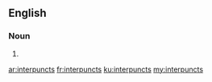==English==

===Noun===
{{head|en|noun plural form}}

# {{plural of|interpunct|lang=en}}

[[ar:interpuncts]]
[[fr:interpuncts]]
[[ku:interpuncts]]
[[my:interpuncts]]